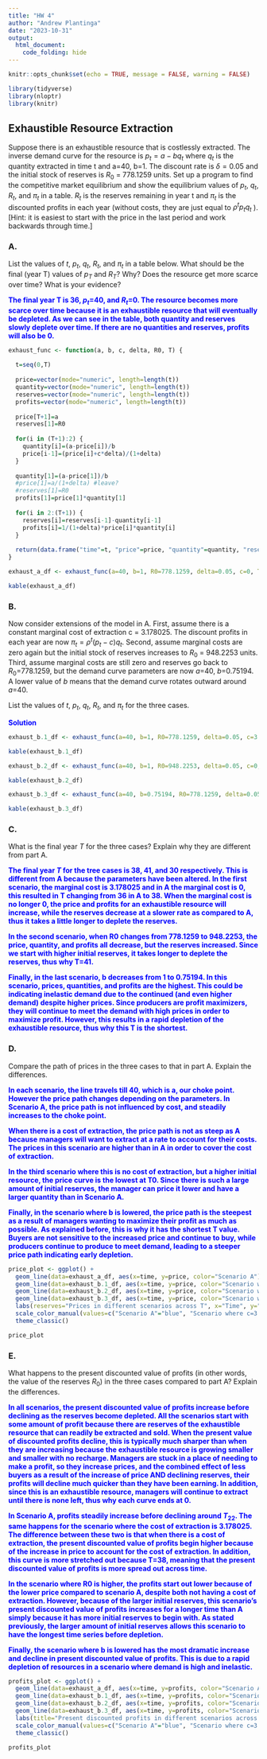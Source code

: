 ```yaml
---
title: "HW 4"
author: "Andrew Plantinga"
date: "2023-10-31"
output:
  html_document:
    code_folding: hide
---
```


```r
knitr::opts_chunk$set(echo = TRUE, message = FALSE, warning = FALSE)
```

```r
library(tidyverse)
library(nloptr)
library(knitr)
```


## Exhaustible Resource Extraction {.tabset}


Suppose there is an exhaustible resource that is costlessly extracted.  The inverse demand curve for the resource is  $p_t=a-bq_t$ where $q_t$ is the quantity extracted in time t and a=40, b=1.  The discount rate is $\delta=0.05$  and the initial stock of reserves is $R_0$ = 778.1259 units.  Set up a program to find the competitive market equilibrium and show the equilibrium values of $p_t$, $q_t$, $R_t$, and  $\pi_t$ in a table.  $R_t$ is the reserves remaining in year t and $\pi_t$ is the discounted profits in each year (without costs, they are just equal to $\rho^tp_tq_t$ ). [Hint: it is easiest to start with the price in the last period and work backwards through time.]

### A. 

List the values of $t$, $p_t$, $q_t$, $R_t$, and  $\pi_t$ in a table below.  What should be the final (year T) values of $p_T$ and $R_T$? Why?  Does the resource get more scarce over time?  What is your evidence?

<span style="color: blue;">**The final year T is 36, $p_t$=40, and $R_t$=0. The resource becomes more scarce over time because it is an exhaustible resource that will eventually be depleted. As we can see in the table, both quantity and reserves slowly deplete over time. If there are no quantities and reserves, profits will also be 0. **</span>

```r
exhaust_func <- function(a, b, c, delta, R0, T) {
  
  t=seq(0,T)
  
  price=vector(mode="numeric", length=length(t))
  quantity=vector(mode="numeric", length=length(t))
  reserves=vector(mode="numeric", length=length(t))
  profits=vector(mode="numeric", length=length(t))
  
  price[T+1]=a
  reserves[1]=R0
  
  for(i in (T+1):2) {
    quantity[i]=(a-price[i])/b
    price[i-1]=(price[i]+c*delta)/(1+delta)
  }
  
  quantity[1]=(a-price[1])/b
  #price[1]=a/(1+delta) #leave?
  #reserves[1]=R0
  profits[1]=price[1]*quantity[1]
  
  for(i in 2:(T+1)) {
    reserves[i]=reserves[i-1]-quantity[i-1]
    profits[i]=1/(1+delta)*price[i]*quantity[i]
  }
  
  return(data.frame("time"=t, "price"=price, "quantity"=quantity, "reserves"=reserves, "profits"=profits))
}

exhaust_a_df <- exhaust_func(a=40, b=1, R0=778.1259, delta=0.05, c=0, T=36)

kable(exhaust_a_df)

```




### B.

Now consider extensions of the model in A.  First, assume there is a constant marginal cost of extraction c = 3.178025.  The discount profits in each year are now $\pi_t=\rho^t (p_t-c)q_t$.  Second, assume marginal costs are zero again but the initial stock of reserves increases to $R_0$ = 948.2253 units.  Third, assume marginal costs are still zero and reserves go back to $R_0$=778.1259, but the demand curve parameters are now $a$=40, $b$=0.75194.  A lower value of $b$ means that the demand curve rotates outward around $a$=40. 

List the values of $t$, $p_t$, $q_t$, $R_t$, and  $\pi_t$ for the three cases. 


<span style="color: blue;">**Solution**</span>

<span style="color: blue;">

</span>

```r
exhaust_b.1_df <- exhaust_func(a=40, b=1, R0=778.1259, delta=0.05, c=3.178025, T=38)

kable(exhaust_b.1_df)
```

```r
exhaust_b.2_df <- exhaust_func(a=40, b=1, R0=948.2253, delta=0.05, c=0, T=41)

kable(exhaust_b.2_df)
```

```r
exhaust_b.3_df <- exhaust_func(a=40, b=0.75194, R0=778.1259, delta=0.05, c=0, T=30)

kable(exhaust_b.3_df)
```


### C.


What is the final year $T$ for the three cases? Explain why they are different from part A.

<span style="color: blue;">**The final year $T$ for the tree cases is 38, 41, and 30 respectively. This is different from A because the parameters have been altered. In the first scenario, the marginal cost is 3.178025 and in A the marginal cost is 0, this resulted in T changing from 36 in A to 38. When the marginal cost is no longer 0, the price and profits for an exhaustible resource will increase, while the reserves decrease at a slower rate as compared to A, thus it takes a little longer to deplete the reserves.**</span>

<span style="color: blue;">**In the second scenario, when R0 changes from 778.1259 to 948.2253, the price, quantity, and profits all decrease, but the reserves increased. Since we start with higher initial reserves, it takes longer to deplete the reserves, thus why T=41.**</span>

<span style="color: blue;"> **Finally, in the last scenario, b decreases from 1 to 0.75194. In this scenario, prices, quantities, and profits are the highest. This could be indicating inelastic demand due to the continued (and even higher demand) despite higher prices. Since producers are profit maximizers, they will continue to meet the demand with high prices in order to maximize profit. However, this results in a rapid depletion of the exhaustible resource, thus why this T is the shortest. **</span>


### D. 

Compare the path of prices in the three cases to that in part A. Explain the differences.

<span style="color: blue;">**In each scenario, the line travels till 40, which is a, our choke point. However the price path changes depending on the parameters. In Scenario A, the price path is not influenced by cost, and steadily increases to the choke point.**</span>

<span style="color: blue;">**When there is a cost of extraction, the price path is not as steep as A because managers will want to extract at a rate to account for their costs. The prices in this scenario are higher than in A in order to cover the cost of extraction.**</span>

<span style="color: blue;">**In the third scenario where this is no cost of extraction, but a higher initial resource, the price curve is the lowest at T0. Since there is such a large amount of initial reserves, the manager can price it lower and have a larger quantity than in Scenario A.**</span>

<span style="color: blue;">**Finally, in the scenario where b is lowered, the price path is the steepest as a result of managers wanting to maximize their profit as much as possible. As explained before, this is why it has the shortest T value. Buyers are not sensitive to the increased price and continue to buy, while producers continue to produce to meet demand, leading to a steeper price path indicating early depletion. **</span>


```r
price_plot <- ggplot() + 
  geom_line(data=exhaust_a_df, aes(x=time, y=price, color="Scenario A"), show.legend = TRUE) +
  geom_line(data=exhaust_b.1_df, aes(x=time, y=price, color="Scenario where c=3.178025"), show.legend = TRUE) +
  geom_line(data=exhaust_b.2_df, aes(x=time, y=price, color="Scenario where R0=948.2253"), show.legend = TRUE) +
  geom_line(data=exhaust_b.3_df, aes(x=time, y=price, color="Scenario where b=0.75194"), show.legend = TRUE)+
  labs(reserves="Prices in different scenarios across T", x="Time", y="Price") +
  scale_color_manual(values=c("Scenario A"="blue", "Scenario where c=3.178025"="red", "Scenario where R0=948.2253"="green", "Scenario where b=0.75194"="orange")) +
  theme_classic()

price_plot
```

### E.

What happens to the present discounted value of profits (in other words, the value of the reserves $R_0$) in the three cases compared to part A? Explain the differences.

<span style="color: blue;">**In all scenarios, the present discounted value of profits increase before declining as the reserves become depleted. All the scenarios start with some amount of profit because there are reserves of the exhaustible resource that can readily be extracted and sold. When the present value of discounted profits decline, this is typically much sharper than when they are increasing because the exhaustible resource is growing smaller and smaller with no recharge. Managers are stuck in a place of needing to make a profit, so they increase prices, and the combined effect of less buyers as a result of the increase of price AND declining reserves, their profits will decline much quicker than they have been earning. In addition, since this is an exhaustible resource, managers will continue to extract until there is none left, thus why each curve ends at 0.**

<span style="color: blue;">**In Scenario A, profits steadily increase before declining around $T_22$. The same happens for the scenario where the cost of extraction is 3.178025. The difference between these two is that when there is a cost of extraction, the present discounted value of profits begin higher because of the increase in price to account for the cost of extraction. In addition, this curve is more stretched out because T=38, meaning that the present discounted value of profits is more spread out across time. **</span>

<span style="color: blue;">**In the scenario where R0 is higher, the profits start out lower because of the lower price compared to scenario A, despite both not having a cost of extraction. However, because of the larger initial reserves, this scenario's present discounted value of profits increases for a longer time than A simply because it has more initial reserves to begin with. As stated previously, the larger amount of initial reserves allows this scenario to have the longest time series before depletion.**</span>

<span style="color: blue;">**Finally, the scenario where b is lowered has the most dramatic increase and decline in present discounted value of profits. This is due to a rapid depletion of resources in a scenario where demand is high and inelastic.**</span>

```r
profits_plot <- ggplot() + 
  geom_line(data=exhaust_a_df, aes(x=time, y=profits, color="Scenario A"), show.legend = TRUE) +
  geom_line(data=exhaust_b.1_df, aes(x=time, y=profits, color="Scenario where c=3.178025"), show.legend = TRUE) +
  geom_line(data=exhaust_b.2_df, aes(x=time, y=profits, color="Scenario where R0=948.2253"), show.legend = TRUE) +
  geom_line(data=exhaust_b.3_df, aes(x=time, y=profits, color="Scenario where b=0.75194"), show.legend = TRUE)+
  labs(title="Present discounted profits in different scenarios across T", x="Time", y="Profits") +
  scale_color_manual(values=c("Scenario A"="blue", "Scenario where c=3.178025"="red", "Scenario where R0=948.2253"="green", "Scenario where b=0.75194"="orange")) +
  theme_classic()

profits_plot
```


